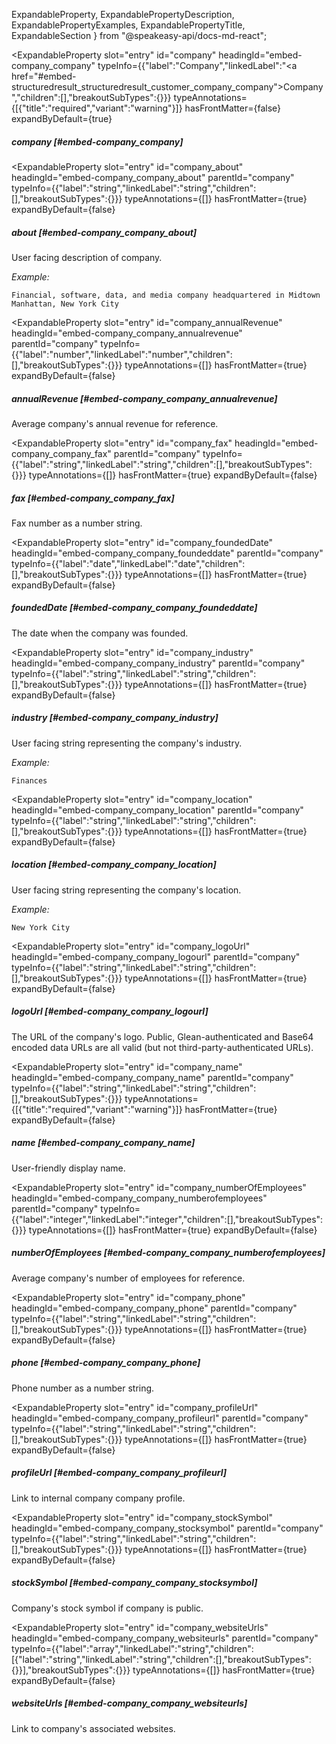   ExpandableProperty,
  ExpandablePropertyDescription,
  ExpandablePropertyExamples,
  ExpandablePropertyTitle,
  ExpandableSection
} from "@speakeasy-api/docs-md-react";

<ExpandableSection>

<ExpandableProperty
  slot="entry"
  id="company"
  headingId="embed-company_company"
  typeInfo={{"label":"Company","linkedLabel":"<a href=\"#embed-structuredresult_structuredresult_customer_company_company\">Company</a>","children":[],"breakoutSubTypes":{}}}
  typeAnnotations={[{"title":"required","variant":"warning"}]}
  hasFrontMatter={false}
  expandByDefault={true}
>

<ExpandablePropertyTitle slot="title">

##### company [#embed-company_company]

</ExpandablePropertyTitle>

</ExpandableProperty>

<ExpandableProperty
  slot="entry"
  id="company_about"
  headingId="embed-company_company_about"
  parentId="company"
  typeInfo={{"label":"string","linkedLabel":"string","children":[],"breakoutSubTypes":{}}}
  typeAnnotations={[]}
  hasFrontMatter={true}
  expandByDefault={false}
>

<ExpandablePropertyTitle slot="title">

##### about [#embed-company_company_about]

</ExpandablePropertyTitle>

<ExpandablePropertyDescription slot="description">

User facing description of company.

</ExpandablePropertyDescription>

<ExpandablePropertyExamples slot="examples">

_Example:_

```
Financial, software, data, and media company headquartered in Midtown Manhattan, New York City
```

</ExpandablePropertyExamples>

</ExpandableProperty>

<ExpandableProperty
  slot="entry"
  id="company_annualRevenue"
  headingId="embed-company_company_annualrevenue"
  parentId="company"
  typeInfo={{"label":"number","linkedLabel":"number","children":[],"breakoutSubTypes":{}}}
  typeAnnotations={[]}
  hasFrontMatter={true}
  expandByDefault={false}
>

<ExpandablePropertyTitle slot="title">

##### annualRevenue [#embed-company_company_annualrevenue]

</ExpandablePropertyTitle>

<ExpandablePropertyDescription slot="description">

Average company's annual revenue for reference.

</ExpandablePropertyDescription>

</ExpandableProperty>

<ExpandableProperty
  slot="entry"
  id="company_fax"
  headingId="embed-company_company_fax"
  parentId="company"
  typeInfo={{"label":"string","linkedLabel":"string","children":[],"breakoutSubTypes":{}}}
  typeAnnotations={[]}
  hasFrontMatter={true}
  expandByDefault={false}
>

<ExpandablePropertyTitle slot="title">

##### fax [#embed-company_company_fax]

</ExpandablePropertyTitle>

<ExpandablePropertyDescription slot="description">

Fax number as a number string.

</ExpandablePropertyDescription>

</ExpandableProperty>

<ExpandableProperty
  slot="entry"
  id="company_foundedDate"
  headingId="embed-company_company_foundeddate"
  parentId="company"
  typeInfo={{"label":"date","linkedLabel":"date","children":[],"breakoutSubTypes":{}}}
  typeAnnotations={[]}
  hasFrontMatter={true}
  expandByDefault={false}
>

<ExpandablePropertyTitle slot="title">

##### foundedDate [#embed-company_company_foundeddate]

</ExpandablePropertyTitle>

<ExpandablePropertyDescription slot="description">

The date when the company was founded.

</ExpandablePropertyDescription>

</ExpandableProperty>

<ExpandableProperty
  slot="entry"
  id="company_industry"
  headingId="embed-company_company_industry"
  parentId="company"
  typeInfo={{"label":"string","linkedLabel":"string","children":[],"breakoutSubTypes":{}}}
  typeAnnotations={[]}
  hasFrontMatter={true}
  expandByDefault={false}
>

<ExpandablePropertyTitle slot="title">

##### industry [#embed-company_company_industry]

</ExpandablePropertyTitle>

<ExpandablePropertyDescription slot="description">

User facing string representing the company's industry.

</ExpandablePropertyDescription>

<ExpandablePropertyExamples slot="examples">

_Example:_

```
Finances
```

</ExpandablePropertyExamples>

</ExpandableProperty>

<ExpandableProperty
  slot="entry"
  id="company_location"
  headingId="embed-company_company_location"
  parentId="company"
  typeInfo={{"label":"string","linkedLabel":"string","children":[],"breakoutSubTypes":{}}}
  typeAnnotations={[]}
  hasFrontMatter={true}
  expandByDefault={false}
>

<ExpandablePropertyTitle slot="title">

##### location [#embed-company_company_location]

</ExpandablePropertyTitle>

<ExpandablePropertyDescription slot="description">

User facing string representing the company's location.

</ExpandablePropertyDescription>

<ExpandablePropertyExamples slot="examples">

_Example:_

```
New York City
```

</ExpandablePropertyExamples>

</ExpandableProperty>

<ExpandableProperty
  slot="entry"
  id="company_logoUrl"
  headingId="embed-company_company_logourl"
  parentId="company"
  typeInfo={{"label":"string","linkedLabel":"string","children":[],"breakoutSubTypes":{}}}
  typeAnnotations={[]}
  hasFrontMatter={true}
  expandByDefault={false}
>

<ExpandablePropertyTitle slot="title">

##### logoUrl [#embed-company_company_logourl]

</ExpandablePropertyTitle>

<ExpandablePropertyDescription slot="description">

The URL of the company's logo. Public, Glean-authenticated and Base64 encoded data URLs are all valid (but not third-party-authenticated URLs).

</ExpandablePropertyDescription>

</ExpandableProperty>

<ExpandableProperty
  slot="entry"
  id="company_name"
  headingId="embed-company_company_name"
  parentId="company"
  typeInfo={{"label":"string","linkedLabel":"string","children":[],"breakoutSubTypes":{}}}
  typeAnnotations={[{"title":"required","variant":"warning"}]}
  hasFrontMatter={true}
  expandByDefault={false}
>

<ExpandablePropertyTitle slot="title">

##### name [#embed-company_company_name]

</ExpandablePropertyTitle>

<ExpandablePropertyDescription slot="description">

User-friendly display name.

</ExpandablePropertyDescription>

</ExpandableProperty>

<ExpandableProperty
  slot="entry"
  id="company_numberOfEmployees"
  headingId="embed-company_company_numberofemployees"
  parentId="company"
  typeInfo={{"label":"integer","linkedLabel":"integer","children":[],"breakoutSubTypes":{}}}
  typeAnnotations={[]}
  hasFrontMatter={true}
  expandByDefault={false}
>

<ExpandablePropertyTitle slot="title">

##### numberOfEmployees [#embed-company_company_numberofemployees]

</ExpandablePropertyTitle>

<ExpandablePropertyDescription slot="description">

Average company's number of employees for reference.

</ExpandablePropertyDescription>

</ExpandableProperty>

<ExpandableProperty
  slot="entry"
  id="company_phone"
  headingId="embed-company_company_phone"
  parentId="company"
  typeInfo={{"label":"string","linkedLabel":"string","children":[],"breakoutSubTypes":{}}}
  typeAnnotations={[]}
  hasFrontMatter={true}
  expandByDefault={false}
>

<ExpandablePropertyTitle slot="title">

##### phone [#embed-company_company_phone]

</ExpandablePropertyTitle>

<ExpandablePropertyDescription slot="description">

Phone number as a number string.

</ExpandablePropertyDescription>

</ExpandableProperty>

<ExpandableProperty
  slot="entry"
  id="company_profileUrl"
  headingId="embed-company_company_profileurl"
  parentId="company"
  typeInfo={{"label":"string","linkedLabel":"string","children":[],"breakoutSubTypes":{}}}
  typeAnnotations={[]}
  hasFrontMatter={true}
  expandByDefault={false}
>

<ExpandablePropertyTitle slot="title">

##### profileUrl [#embed-company_company_profileurl]

</ExpandablePropertyTitle>

<ExpandablePropertyDescription slot="description">

Link to internal company company profile.

</ExpandablePropertyDescription>

</ExpandableProperty>

<ExpandableProperty
  slot="entry"
  id="company_stockSymbol"
  headingId="embed-company_company_stocksymbol"
  parentId="company"
  typeInfo={{"label":"string","linkedLabel":"string","children":[],"breakoutSubTypes":{}}}
  typeAnnotations={[]}
  hasFrontMatter={true}
  expandByDefault={false}
>

<ExpandablePropertyTitle slot="title">

##### stockSymbol [#embed-company_company_stocksymbol]

</ExpandablePropertyTitle>

<ExpandablePropertyDescription slot="description">

Company's stock symbol if company is public.

</ExpandablePropertyDescription>

</ExpandableProperty>

<ExpandableProperty
  slot="entry"
  id="company_websiteUrls"
  headingId="embed-company_company_websiteurls"
  parentId="company"
  typeInfo={{"label":"array","linkedLabel":"string","children":[{"label":"string","linkedLabel":"string","children":[],"breakoutSubTypes":{}}],"breakoutSubTypes":{}}}
  typeAnnotations={[]}
  hasFrontMatter={true}
  expandByDefault={false}
>

<ExpandablePropertyTitle slot="title">

##### websiteUrls [#embed-company_company_websiteurls]

</ExpandablePropertyTitle>

<ExpandablePropertyDescription slot="description">

Link to company's associated websites.

</ExpandablePropertyDescription>

</ExpandableProperty>

</ExpandableSection>